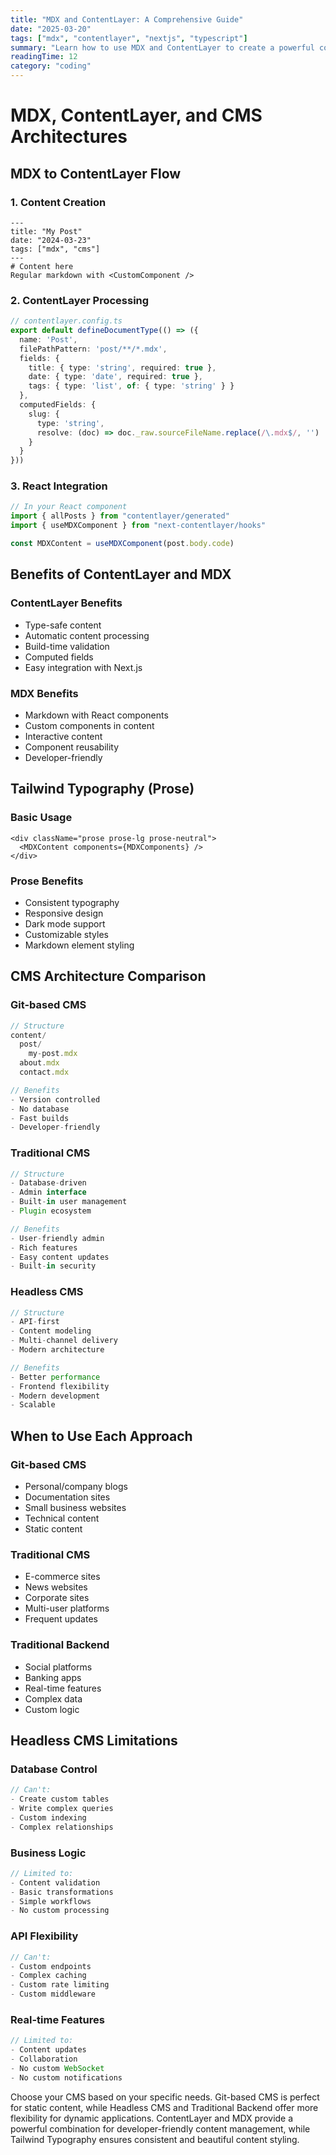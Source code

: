 ```yaml
---
title: "MDX and ContentLayer: A Comprehensive Guide"
date: "2025-03-20"
tags: ["mdx", "contentlayer", "nextjs", "typescript"]
summary: "Learn how to use MDX and ContentLayer to create a powerful content management system for your Next.js blog."
readingTime: 12
category: "coding"
---
```


# MDX, ContentLayer, and CMS Architectures

## MDX to ContentLayer Flow

### 1. Content Creation
```tsx
---
title: "My Post"
date: "2024-03-23"
tags: ["mdx", "cms"]
---
# Content here
Regular markdown with <CustomComponent />
```

### 2. ContentLayer Processing
```typescript
// contentlayer.config.ts
export default defineDocumentType(() => ({
  name: 'Post',
  filePathPattern: 'post/**/*.mdx',
  fields: {
    title: { type: 'string', required: true },
    date: { type: 'date', required: true },
    tags: { type: 'list', of: { type: 'string' } }
  },
  computedFields: {
    slug: {
      type: 'string',
      resolve: (doc) => doc._raw.sourceFileName.replace(/\.mdx$/, '')
    }
  }
}))
```

### 3. React Integration
```typescript
// In your React component
import { allPosts } from "contentlayer/generated"
import { useMDXComponent } from "next-contentlayer/hooks"

const MDXContent = useMDXComponent(post.body.code)
```

## Benefits of ContentLayer and MDX

### ContentLayer Benefits
- Type-safe content
- Automatic content processing
- Build-time validation
- Computed fields
- Easy integration with Next.js

### MDX Benefits
- Markdown with React components
- Custom components in content
- Interactive content
- Component reusability
- Developer-friendly

## Tailwind Typography (Prose)

### Basic Usage
```tsx
<div className="prose prose-lg prose-neutral">
  <MDXContent components={MDXComponents} />
</div>
```

### Prose Benefits
- Consistent typography
- Responsive design
- Dark mode support
- Customizable styles
- Markdown element styling

## CMS Architecture Comparison

### Git-based CMS
```typescript
// Structure
content/
  post/
    my-post.mdx
  about.mdx
  contact.mdx

// Benefits
- Version controlled
- No database
- Fast builds
- Developer-friendly
```

### Traditional CMS
```typescript
// Structure
- Database-driven
- Admin interface
- Built-in user management
- Plugin ecosystem

// Benefits
- User-friendly admin
- Rich features
- Easy content updates
- Built-in security
```

### Headless CMS
```typescript
// Structure
- API-first
- Content modeling
- Multi-channel delivery
- Modern architecture

// Benefits
- Better performance
- Frontend flexibility
- Modern development
- Scalable
```

## When to Use Each Approach

### Git-based CMS
- Personal/company blogs
- Documentation sites
- Small business websites
- Technical content
- Static content

### Traditional CMS
- E-commerce sites
- News websites
- Corporate sites
- Multi-user platforms
- Frequent updates

### Traditional Backend
- Social platforms
- Banking apps
- Real-time features
- Complex data
- Custom logic

## Headless CMS Limitations

### Database Control
```typescript
// Can't:
- Create custom tables
- Write complex queries
- Custom indexing
- Complex relationships
```

### Business Logic
```typescript
// Limited to:
- Content validation
- Basic transformations
- Simple workflows
- No custom processing
```

### API Flexibility
```typescript
// Can't:
- Custom endpoints
- Complex caching
- Custom rate limiting
- Custom middleware
```

### Real-time Features
```typescript
// Limited to:
- Content updates
- Collaboration
- No custom WebSocket
- No custom notifications
```

<Callout type="tip">
  Choose your CMS based on your specific needs. Git-based CMS is perfect for static content, while Headless CMS and Traditional Backend offer more flexibility for dynamic applications.
</Callout>

<Callout type="info">
  ContentLayer and MDX provide a powerful combination for developer-friendly content management, while Tailwind Typography ensures consistent and beautiful content styling.
</Callout> 